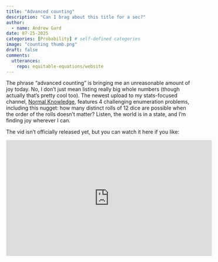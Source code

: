 ```yaml
---
title: "Advanced counting"
description: "Can I brag about this title for a sec?"
author:
  - name: Andrew Gard
date: 07-25-2025
categories: [Probability] # self-defined categories
image: "counting thumb.png"
draft: false 
comments:
  utterances:
    repo: equitable-equations/website
---
```


The phrase "advanced counting" is bringing me an unreasonable amount of joy today. No, I don't just mean listing really big whole numbers (though actually that's pretty cool too). The newest upload to my stats-focused channel, [Normal Knowledge](https://www.youtube.com/@NormalKnowledgeAG), features 4 challenging enumeration problems, including this nugget: how many distinct rolls of 12 dice are possible when the order of the rolls doesn’t matter? Listen, the world is in a state, and I'm finding joy wherever I can.

The vid isn't officially released yet, but you can watch it here if you like:

<iframe width="560" height="315" src="https://www.youtube.com/embed/BMQ7rj_en1w?si=vex7fGwcZVWBlB_P" title="YouTube video player" frameborder="0" allow="accelerometer; autoplay; clipboard-write; encrypted-media; gyroscope; picture-in-picture; web-share" referrerpolicy="strict-origin-when-cross-origin" allowfullscreen></iframe>

